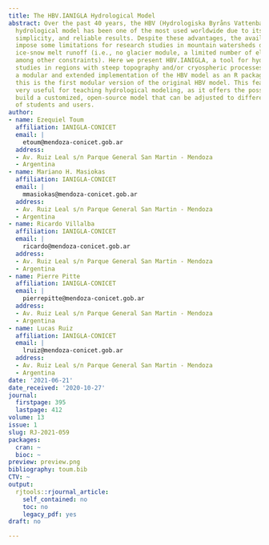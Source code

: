 ```yaml
---
title: The HBV.IANIGLA Hydrological Model
abstract: Over the past 40 years, the HBV (Hydrologiska Byråns Vattenbalansavdelning)
  hydrological model has been one of the most used worldwide due to its robustness,
  simplicity, and reliable results. Despite these advantages, the available versions
  impose some limitations for research studies in mountain watersheds dominated by
  ice-snow melt runoff (i.e., no glacier module, a limited number of elevation bands,
  among other constraints). Here we present HBV.IANIGLA, a tool for hydroclimatic
  studies in regions with steep topography and/or cryospheric processes which provides
  a modular and extended implementation of the HBV model as an R package. To our knowledge,
  this is the first modular version of the original HBV model. This feature can be
  very useful for teaching hydrological modeling, as it offers the possibility to
  build a customized, open-source model that can be adjusted to different requirements
  of students and users.
author:
- name: Ezequiel Toum
  affiliation: IANIGLA-CONICET
  email: |
    etoum@mendoza-conicet.gob.ar
  address:
  - Av. Ruiz Leal s/n Parque General San Martin - Mendoza
  - Argentina
- name: Mariano H. Masiokas
  affiliation: IANIGLA-CONICET
  email: |
    mmasiokas@mendoza-conicet.gob.ar
  address:
  - Av. Ruiz Leal s/n Parque General San Martin - Mendoza
  - Argentina
- name: Ricardo Villalba
  affiliation: IANIGLA-CONICET
  email: |
    ricardo@mendoza-conicet.gob.ar
  address:
  - Av. Ruiz Leal s/n Parque General San Martin - Mendoza
  - Argentina
- name: Pierre Pitte
  affiliation: IANIGLA-CONICET
  email: |
    pierrepitte@mendoza-conicet.gob.ar
  address:
  - Av. Ruiz Leal s/n Parque General San Martin - Mendoza
  - Argentina
- name: Lucas Ruiz
  affiliation: IANIGLA-CONICET
  email: |
    lruiz@mendoza-conicet.gob.ar
  address:
  - Av. Ruiz Leal s/n Parque General San Martin - Mendoza
  - Argentina
date: '2021-06-21'
date_received: '2020-10-27'
journal:
  firstpage: 395
  lastpage: 412
volume: 13
issue: 1
slug: RJ-2021-059
packages:
  cran: ~
  bioc: ~
preview: preview.png
bibliography: toum.bib
CTV: ~
output:
  rjtools::rjournal_article:
    self_contained: no
    toc: no
    legacy_pdf: yes
draft: no

---
```

